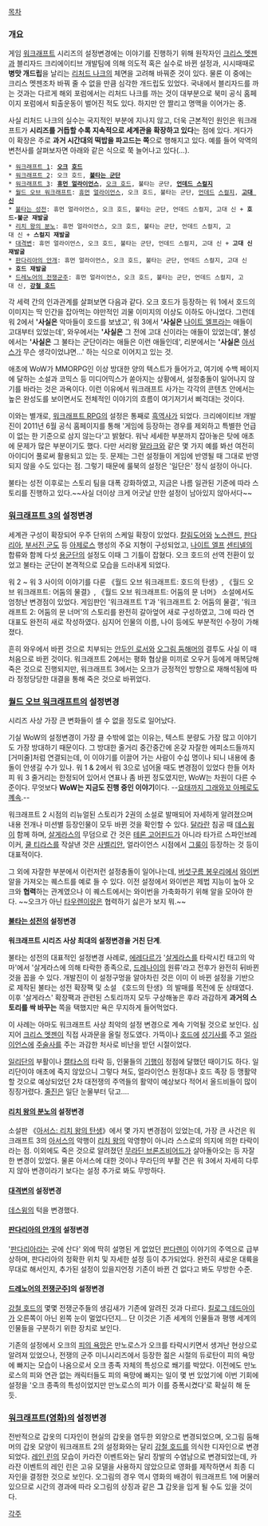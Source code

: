 [[목차]]
=== 개요 ===
게임 [[워크래프트]] 시리즈의 설정변경에는 이야기를 진행하기 위해 원작자인 [[크리스 멧젠]]과 블리자드 크리에이티브 개발팀에 의해 의도적 혹은 실수로 바뀐 설정과, 시시때때로 '''병맛 개드립'''을 날리는 [[리처드 나크]]의 체면을 고려해 바꿔준 것이 있다. 물론 이 중에는 크리스 멧젠조차 바꿔 줄 수 없을 만큼 심각한 개드립도 있었다. 국내에서 블리자드를 까는 것과는 다르게 해외 포럼에서는 리처드 나크를 까는 것이 대부분으로 북미 공식 홈페이지 포럼에서 퇴출운동이 벌어진 적도 있다. 하지만 안 짤리고 명맥을 이어가는 중.

사실 리처드 나크의 실수는 국지적인 부분에 지나지 않고, 더욱 근본적인 원인은 워크래프트가 '''시리즈를 거듭할 수록 지속적으로 세계관을 확장하고 있다'''는 점에 있다. 게다가 이 확장은 주로 '''과거 시간대의 떡밥을 파고드는 쪽'''으로 행해지고 있다. 예를 들어 악역의 변천사를 살펴보자면 아래와 같은 식으로 쭉 늘어나고 있다(…).

 * [[워크래프트: 오크와 인간|워크래프트 1]]: '''[[오크(워크래프트)|오크]] [[호드(워크래프트)|호드]]'''
 * [[워크래프트 2]]: 오크 호드, '''[[불타는 군단]]'''
 * [[워크래프트 3]]: '''[[휴먼 얼라이언스]]''', [[오크 호드]], 불타는 군단, '''[[언데드 스콜지|언데드 스컬지]]'''
 * [[월드 오브 워크래프트]]: [[인간(워크래프트)|휴먼]] [[얼라이언스(워크래프트)|얼라이언스]], 오크 호드, 불타는 군단, [[언데드(워크래프트)|언데드]] [[스컬지(워크래프트)|스컬지]], '''[[고대 신]]'''
 * [[불타는 성전]]: 휴먼 얼라이언스, 오크 호드, 불타는 군단, 언데드 스컬지, 고대 신 + '''호드-불군 재발굴'''
 * [[리치 왕의 분노]]: 휴먼 얼라이언스, 오크 호드, 불타는 군단, 언데드 스컬지, 고대 신 + '''스컬지 재발굴'''
 * [[대격변]]: 휴먼 얼라이언스, 오크 호드, 불타는 군단, 언데드 스컬지, 고대 신 + '''고대 신 재발굴'''
 * [[판다리아의 안개]]: 휴먼 얼라이언스, 오크 호드, 불타는 군단, 언데드 스컬지, 고대 신+ '''호드 재발굴'''
 * [[드레노어의 전쟁군주]]: 휴먼 얼라이언스, 오크 호드, 불타는 군단, 언데드 스컬지, 고대 신, '''[[강철 호드]]'''

각 세력 간의 인과관계를 살펴보면 다음과 같다. 오크 호드가 등장하는 워 1에서 호드의 이미지는 딱 인간을 잡아먹는 야만적인 괴물 이미지의 이상도 이하도 아니었다. 그런데 워 2에서 ''''사실은''' 악마들이 호드를 보냈고', 워 3에서 ''''사실은''' [[나이트 엘프]]라는 애들이 고대부터 있었는데', 와우에서는 ''''사실은''' 그 전에 고대 신이라는 애들이 있었는데', 불성에서는 ''''사실은''' 그 불타는 군단이라는 애들은 이런 애들인데', 리분에서는 ''''사실은''' [[아서스 메네실|아서스]]가 무슨 생각이었냐면…' 하는 식으로 이어지고 있는 것.

애초에 WoW가 MMORPG인 이상 방대한 양의 텍스트가 들어가고, 여기에 수백 페이지에 달하는 소설과 코믹스 등 미디어믹스가 쏟아지는 상황에서, 설정충돌이 일어나지 않기를 바라는 것은 과욕이다. 이런 이유에서 워크래프트 사가는 각각의 콘텐츠 안에서는 높은 완성도를 보이면서도 전체적인 이야기의 흐름이 여기저기서 삐걱대는 것이다.

이와는 별개로, [[워크래프트 RPG]]의 설정은 통째로 [[흑역사]]가 되었다. 크리에이티브 개발진이 2011년 6월 공식 홈페이지를 통해 '게임에 등장하는 경우를 제외하고 특별한 언급이 없는 한 기준으로 삼지 않는다'고 밝혔다. 워낙 세세한 부분까지 잡아놓은 탓에 애초에 문제가 많은 부분이기도 했다. 다만 서리왕 [[말라크]]와 같은 몇 가지 예를 봐선 여전히 아이디어 풀로써 활용되고 있는 듯. 문제는 그런 설정들이 게임에 반영될 때 그대로 반영되지 않을 수도 있다는 점. 그렇기 때문에 룰북의 설정은 '일단은' 정식 설정이 아니다.

불타는 성전 이후로는 스토리 팀을 대폭 강화하였고, 지금은 나름 일관된 기준에 따라 스토리를 진행하고 있다.~~사실 더이상 크게 어긋날 만한 설정이 남아있지 않아서다~~

=== [[워크래프트 3]]의 설정변경 ===
세계관 구성이 확장되어 우주 단위의 스케일 확장이 있었다. [[칼림도어]]와 [[노스렌드]], [[판다리아]], [[살게라스의 무덤|부서진 군도]] 등 [[아제로스]] 행성의 주요 지형이 구성되었고, [[나이트 엘프]] [[센티넬]]의 합류와 함께 다섯 [[용군단]]의 설정도 이때 그 기틀이 잡혔다. 오크 호드의 선역 전환이 있었고 불타는 군단이 본격적으로 모습을 드러내게 되었다.

워 2 ~ 워 3 사이의 이야기를 다룬 《월드 오브 워크래프트: 호드의 탄생》, 《월드 오브 워크래프트: 어둠의 물결》, 《월드 오브 워크래프트: 어둠의 문 너머》 소설에서도 엄청난 변경점이 있었다. 게임판인 '워크래프트 1'과 '워크래프트 2: 어둠의 물결', '워크래프트 2: 어둠의 문 너머'의 스토리를 완전히 갈아엎어 새로 구성하였고, 그에 따라 연대표도 완전히 새로 작성하였다. 심지어 인물의 이름, 나이 등에도 부분적인 수정이 가해졌다.

흔히 와우에서 바뀐 것으로 치부되는 [[안두인 로서]]와 [[오그림 둠해머]]의 결투도 사실 이 때 처음으로 바뀐 것이다. 워크래프트 2에서는 평화 협상을 미끼로 오우거 등에게 매복당해 죽은 것으로 진행되지만, 워크래프트 3에서는 오크가 긍정적인 방향으로 재해석됨에 따라 정정당당한 대결을 통해 죽은 것으로 바뀌었다.

=== [[월드 오브 워크래프트]]의 설정변경 ===
시리즈 사상 가장 큰 변화들이 셀 수 없을 정도로 일어났다.

기실 WoW의 설정변경이 가장 클 수밖에 없는 이유는, 텍스트 분량도 가장 많고 이야기도 가장 방대하기 때문이다. 그 방대한 줄거리 중간중간에 온갖 자잘한 에피소드들까지 [거미줄]처럼 연결되는데, 이 이야기를 이끌어 가는 사람이 수십 명이나 되니 내용에 충돌이 안생길 수가 있나. 워 1 & 2에서 워 3으로 넘어올 때도 변경점이 있었다 한들 어차피 워 3 줄거리는 한정되어 있어서 연표나 좀 바뀐 정도였지만, WoW는 차원이 다른 수준이다. 무엇보다 '''WoW는 지금도 진행 중인 이야기'''이다. --[[권진수|요태까지 그래와꼬 아페로도 꼐속]].--

워크래프트 2 시점의 리뉴얼된 스토리가 2권의 소설로 발매되어 자세하게 알려졌으며 내용 전개나 미션별 등장인물이 모두 바뀐 것을 확인할 수 있다. [[달라란]] 침공 때 [[데스윙]]이 함께 하며, [[살게라스]]의 무덤으로 간 것은 [[테론 고어핀드]]가 아니라 타가르 스파인브레이커, [[쿨 티라스]]를 작살낸 것은 [[사벨리안]], 얼라이언스 시점에서 [[그룰]]이 등장하는 것 등이 대표적이다.

그 외에 자잘한 부분에서 이런저런 설정충돌이 일어나는데, [[버섯구름 봉우리]]에서 [[와이번]] 알을 가져오는 퀘스트를 예로 들 수 있다. 이전 설정에서 와이번은 제법 지능이 높아 오크와 '''협력'''하는 관계였으나 이 퀘스트에서는 와이번을 가축화하기 위해 알을 모아야 한다. ~~오크가 아닌 [[타우렌]]이랑은 협력하기 싫은가 보지 뭐.~~

==== [[불타는 성전]]의 설정변경 ====
'''워크래프트 시리즈 사상 최대의 설정변경을 거친 단계'''.

불타는 성전의 대표적인 설정변경 사례로, [[에레다르]]가 '[[살게라스]]를 타락시킨 태고의 악마'에서 '살게라스에 의해 타락한 종족으로, [[드레나이]]의 원류'라고 전후가 완전히 뒤바뀐 것을 꼽을 수 있다. 개발진이 이 설정구멍을 알아차린 것은 이미 이 바뀐 설정을 기반으로 제작된 불타는 성전 확장팩 및 소설 《호드의 탄생》의 발매를 목전에 둔 상태였다. 이후 '살게라스' 확장팩과 관련된 스토리까지 모두 구상해놓은 후라 과감하게 '''과거의 스토리를 싹 바꾸는''' 쪽을 택했지만 욕은 무지하게 들어먹었다.

이 사례는 아마도 워크래프트 사상 최악의 설정 변경으로 계속 기억될 것으로 보인다. 심지어 [[크리스 멧젠]]이 직접 사과문을 올릴 정도였다. 가뜩이나 [[호드(워크래프트)|호드]]에 [[성기사(WoW)|성기사]]를 주고 [[얼라이언스(워크래프트)|얼라이언스]]에 [[주술사(WoW)|주술사]]를 주는 과감한 처사로 비난을 받던 시절이었다.

[[일리단 스톰레이지|일리단]]의 부활이나 [[캘타스 선스트라이더|캘타스]]의 타락 등, 인물들의 [[기행]]이 정점에 달했던 때이기도 하다. 일리단이야 애초에 죽지 않았으니 그렇다 쳐도, 얼라이언스 원정대나 호드 족장 등 맹활약할 것으로 예상되었던 2차 대전쟁의 주역들의 활약이 예상보다 적어서 올드비들이 많이 징징거렸다. [[줄진]]은 일단 눈물부터 닦고….

==== [[리치 왕의 분노]]의 설정변경 ====
소설판 《[[아서스: 리치 왕의 탄생]]》에서 몇 가지 변경점이 있었는데, 가장 큰 사건은 워크래프트 3의 [[아서스 메네실|아서스]]의 악행이 [[리치 왕]]의 악영향이 아니라 스스로의 의지에 의한 타락이라는 점. 이외에도 죽은 것으로 알려졌던 [[무라딘 브론즈비어드]]가 살아돌아오는 등 자잘한 변경이 있었다. 물론 아서스에 대한 것이나 무라딘의 부활 건은 워 3에서 자세히 다루지 않아 변경이라기 보다는 설정 추가로 봐도 무방하다.

==== [[대격변]]의 설정변경 ====
[[데스윙]]의 턱을 변경했다.

==== [[판다리아의 안개]]의 설정변경 ====
'[[판다리아]]라는 곳에 산다' 외에 딱히 설명된 게 없었던 [[판다렌]]이 이야기의 주역으로 급부상하며, 판다리아의 정확한 위치 및 자세한 설정 등이 추가되었다. 완전히 새로운 대륙을 무대로 해서인지, 추가된 설정이 있을지언정 기존이 바뀐 건 없다고 봐도 무방한 수준.

==== [[드레노어의 전쟁군주]]]의 설정변경 ====
[[강철 호드]]의 몇몇 전쟁군주들의 생김새가 기존에 알려진 것과 다르다. [[킬로그 데드아이]]가 오른쪽이 아닌 왼쪽 눈이 멀었다던지... 단 이것은 기존 세계의 인물들과 평행 세계의 인물들을 구분하기 위한 장치로 보인다. 

기존의 설정에서 오크의 [[피의 욕망]]은 만노로스가 오크를 타락시키면서 생겨난 현상으로 알려져 있었으나, 전쟁의 군주 미니시리즈에서 등장한 젊은 시절의 듀로탄이 피의 욕망에 빠지는 모습이 나옴으로서 오크 종족 자체의 특성으로 쐐기를 박았다. 이전에도 만노로스의 피와 연관 없는 캐릭터들도 피의 욕망에 빠지는 일이 몇 번 있었기에 이번 기회에 설정을 '오크 종족의 특성이었지만 만노로스의 피가 이를 증폭시켰다'로 확실히 해 둔 듯.

=== [[워크래프트(영화)]]의 설정변경 ===
전반적으로 갑옷의 디자인이 현실의 갑옷을 염두한 외양으로 변경되었으며, 오그림 둠해머의 갑옷 모양이 워크래프트 2의 설정화와는 달리 [[강철 호드]]를 의식한 디자인으로 변경되었다. [[레인 린]]의 모습이 카라잔 이벤트와는 달리 장발의 수염남으로 변경되었는데, 카라잔 이벤트의 레인 린은 고유 모델을 사용하지 않았으므로 영화를 제작하면서 최종 디자인을 결정한 것으로 보인다. 오그림의 경우 역시 영화의 배경이 워크래프트 1에 머물러 있으므로 시간의 경과에 따라 오그림의 상징과 같은 '''그''' 갑옷을 입게 될 수도 있을 것이다.

[[각주]]
